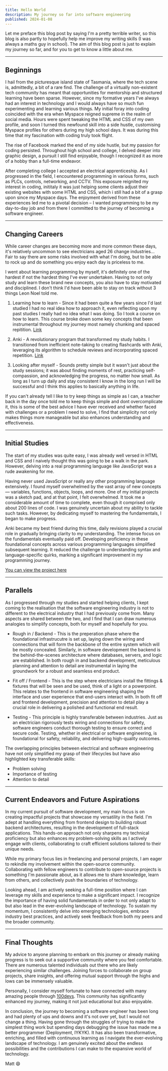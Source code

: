 ```yaml
---
title: Hello World
description: My journey so far into software engineering
published: 2024-01-08
---
```


Let me preface this blog post by saying I'm a pretty terrible writer, so this blog is also partly to hopefully help me improve my writing skills (I was always a maths guy in school). The aim of this blog post is just to explain my journey so far, and for you to get to know a little about me.

---

## Beginnings

I hail from the picturesque island state of Tasmania, where the tech scene is, admittedly, a bit of a rare find. The challenge of a virtually non-existent tech community has meant that opportunities for mentorship and structured learning have been sparse. However, since my formative years I've always had an interest in technology and I would always have so much fun experimenting and learning various things. My initial foray into coding coincided with the era when Myspace reigned supreme in the realm of social media. Hours were spent tweaking the HTML and CSS of my own profile, and soon I turned this newfound skill into a side hustle, customising Myspace profiles for others during my high school days. It was during this time that my fascination with coding truly took flight.

The rise of Facebook marked the end of my side hustle, but my passion for coding persisted. Throughout high school and college, I delved deeper into graphic design, a pursuit I still find enjoyable, though I recognized it as more of a hobby than a full-time endeavor.

After completing college I accepted an electrical apprenticeship. As I progressed in the field, I encountered programming in various forms, such as PLCs, controls, networking, and CCTV. This exposure reignited my interest in coding, inititaly it was just helping some clients adjust their existing websites with some HTML and CSS, which i still had a bit of a grasp upon since my Myspace days. The enjoyment derived from these experiences led me to a pivotal decision – I wanted programming to be my day-to-day job and from there I committed to the journey of becoming a software engineer.

---

## Changing Careers

While career changes are becoming more and more common these days, it's relatively uncommon to see electricians aged 26 change industries...<br/>
Fair to say there are some risks involved with what I'm doing, but to be able to rock up and do something you enjoy each day is priceless to me.

I went about learning programming by myself, it's definitely one of the hardest if not the hardest thing I've ever undertaken. Having to not only study and learn these brand new concepts, you also have to stay motivated and disciplined. I don't think I'd have been able to stay on track without 3 things Leon Noel told me.

1. Learning how to learn - Since it had been quite a few years since I'd last studied I had no real idea how to approach it, even reflecting upon my past studies I really had no idea what I was doing. So I took a course on how to learn. This course broke down some key concepts that been instrumental throughout my journey most namely chunking and spaced repitition. <a href="https://www.coursera.org/learn/learning-how-to-learn" target="_blank">Link</a>

2. Anki - A revolutionary program that transformed my study habits. I transitioned from inefficient note-taking to creating flashcards with Anki, leveraging its algorithm to schedule reviews and incorporating spaced repetition. <a href="https://apps.ankiweb.net/" target="\_blank">Link</a>

3. Looking after myself - Sounds pretty simple but it wasn't just about the study sessions; it was about finding moments of rest, practicing self-compassion, and acknowledging the progress, no matter how small. As long as I turn up daily and stay consistent I know in the long run I will be successful and I think this applies to basically anything in life.

If you can't already tell I like to try keep things as simple as I can, a teacher back in the day once told me to keep things simple and dont overcomplicate it, this is some of the best advice I have ever received and whether faced with challenges or a problem I need to solve, I find that simplicity not only makes things more manageable but also enhances understanding and effectiveness.

---

## Initial Studies

The start of my studies was quite easy, I was already well versed in HTML and CSS and I naively thought this was going to be a walk in the park.
However, delving into a real programming language like JavaScript was a rude awakening for me.

Having never used JavaScript or really any other programming language extensively. I found myself overwhelmed by the vast array of new concepts — variables, functions, objects, loops, and more. One of my initial projects was a sketch pad, and at that point, I felt overwhelmed. It took me a considerable amount of time to complete, even though it comprised only about 200 lines of code. I was genuinely uncertain about my ability to tackle such tasks. However, by dedicating myself to mastering the fundamentals, I began to make progress.

Anki became my best friend during this time, daily revisions played a crucial role in gradually bringing clarity to my understanding. The intense focus on the fundamentals eventually paid off. Developing proficiency in these foundational concepts across various programming languages simplified subsequent learning. It reduced the challenge to understanding syntax and language-specific quirks, marking a significant improvement in my programming journey.

<a href='https://mjbramich.github.io/etch-a-sketch/' target='\_blank'>
	You can view the project here
</a>

---

## Parallels

As I progressed through my studies and started helping clients, I kept coming to the realisation that the software engineering industry is not to different to the electrical industry that I had previously come from. Many aspects are shared between the two, and I find that I can draw numerous analogies to simplify concepts, both for myself and hopefully for you.

- Rough in / Backend - This is the preperation phase where the foundational infrastrucutre is set up, laying down the wiring and connections that will form the backbone of the entire system which will be mostly concealed. Similarly, in software development the backend is the behind-the-scenes architecture where databases, servers, and logic are established. In both rough in and backend development, meticulous planning and attention to detail are instrumental in laying the groundwork for a robust and seamless end product.

- Fit off / Frontend - This is the step where electricians install the fittings & fixtures that will be seen and be used, think of a light or a powerpoint. This relates to the frontend in software engineering shaping the interface and user experience that end-users interact with. In both fit off and frontend development, precision and attention to detail play a crucial role in delivering a polished and functional end result.

- Testing - This principle is highly transferable between industries. Just as an electrician rigorously tests wiring and connections for safety, software engineers conduct thorough testing to ensure correct and secure code. Testing, whether in electrical or software engineering, is foundational for safety, reliability, and delivering high-quality outcomes.

The overlapping principles between electrical and software engineering have not only simplified my grasp of their lifecycles but have also highlighted key transferable skills:

- Problem solving
- Importance of testing
- Attention to detail

---

## Current Endeavors and Future Aspirations

In my current pursuit of software development, my main focus is on creating impactful projects that showcase my versatility in the field. I'm adept at handling everything from frontend design to building robust backend architectures, resulting in the development of full-stack applications. This hands-on approach not only sharpens my technical proficiency but also enhances my problem-solving skills as I actively engage with clients, collaborating to craft efficient solutions tailored to their unique needs.

While my primary focus lies in freelancing and personal projects, I am eager to rekindle my involvement within the open-source community. Collaborating with fellow engineers to contribute to open-source projects is something I'm passionate about, as it allows me to share knowledge, learn from others, and collectively push the boundaries of technology.

Looking ahead, I am actively seeking a full-time position where I can leverage my skills and experience to make a significant impact. I recognize the importance of having solid fundamentals in order to not only adapt to but also lead in the ever-evolving landscape of technology. To sustain my momentum, I consistently delve into emerging technologies, embrace industry best practices, and actively seek feedback from both my peers and the broader community.

---

## Final Thoughts

My advice to anyone planning to embark on this journey or already making progress is to seek out a supportive community where you feel comfortable. There are numerous talented individuals out there who are likely experiencing similar challenges. Joining forces to collaborate on group projects, share insights, and offering mutual support through the highs and lows can be immensely valuable.

Personally, I consider myself fortunate to have connected with many amazing people through <a href='https://100devs.org/' target='\_blank'>
100devs</a>.
This community has significantly enhanced my journey, making it not just educational but also
enjoyable.

In conclusion, the journey to becoming a software engineer has been long and had plenty of ups and downs and it's not over yet, but I would not change a thing. Having gone through the struggles of trying to make the simplest thing work but spending days debugging the issue has made me a better programmer (Deployment, IYKYK). It has also been transformative, enriching, and filled with continuous learning as I navigate the ever-evolving landscape of technology. I am genuinely excited about the endless possibilities and the contributions I can make to the expansive world of technology.

Matt 😄
